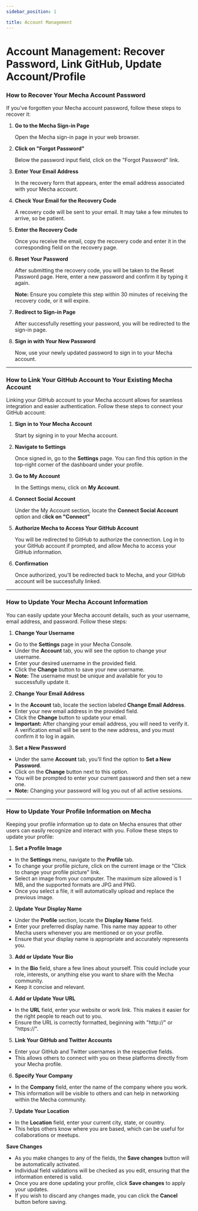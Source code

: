 ```yaml
---
sidebar_position: 1

title: Account Management
---
```

# Account Management: Recover Password, Link GitHub, Update Account/Profile

### How to Recover Your Mecha Account Password

If you've forgotten your Mecha account password, follow these steps to recover it:

1. **Go to the Mecha Sign-in Page**
    
    Open the Mecha sign-in page in your web browser.
    
2. **Click on "Forgot Password"**
    
    Below the password input field, click on the "Forgot Password" link.
    
3. **Enter Your Email Address**
    
    In the recovery form that appears, enter the email address associated with your Mecha account.
    
4. **Check Your Email for the Recovery Code**
    
    A recovery code will be sent to your email. It may take a few minutes to arrive, so be patient.
    
5. **Enter the Recovery Code**
    
    Once you receive the email, copy the recovery code and enter it in the corresponding field on the recovery page.
    
6. **Reset Your Password**
    
    After submitting the recovery code, you will be taken to the Reset Password page. Here, enter a new password and confirm it by typing it again.
    
    **Note:** Ensure you complete this step within 30 minutes of receiving the recovery code, or it will expire.
    
7. **Redirect to Sign-in Page**
    
    After successfully resetting your password, you will be redirected to the sign-in page.
    
8. **Sign in with Your New Password**
    
    Now, use your newly updated password to sign in to your Mecha account.
---

### How to Link Your GitHub Account to Your Existing Mecha Account

Linking your GitHub account to your Mecha account allows for seamless integration and easier authentication. Follow these steps to connect your GitHub account:

1. **Sign in to Your Mecha Account**
    
    Start by signing in to your Mecha account.
    
2. **Navigate to Settings**
    
    Once signed in, go to the **Settings** page. You can find this option in the top-right corner of the dashboard under your profile.
    
3. **Go to My Account**
    
    In the Settings menu, click on **My Account**.
    
4. **Connect Social Account**
    
    Under the My Account section, locate the **Connect Social Account** option and c**lick on "Connect"** 
    
5. **Authorize Mecha to Access Your GitHub Account**
    
    You will be redirected to GitHub to authorize the connection. Log in to your GitHub account if prompted, and allow Mecha to access your GitHub information.
    
6. **Confirmation**
    
    Once authorized, you’ll be redirected back to Mecha, and your GitHub account will be successfully linked.
---

### How to Update Your Mecha Account Information

You can easily update your Mecha account details, such as your username, email address, and password. Follow these steps:

1. **Change Your Username**

- Go to the **Settings** page in your Mecha Console.
- Under the **Account** tab, you will see the option to change your username.
- Enter your desired username in the provided field.
- Click the **Change** button to save your new username.
- **Note:** The username must be unique and available for you to successfully update it.

2. **Change Your Email Address**

- In the **Account** tab, locate the section labeled **Change Email Address**.
- Enter your new email address in the provided field.
- Click the **Change** button to update your email.
- **Important:** After changing your email address, you will need to verify it. A verification email will be sent to the new address, and you must confirm it to log in again.

3. **Set a New Password**

- Under the same **Account** tab, you’ll find the option to **Set a New Password**.
- Click on the **Change** button next to this option.
- You will be prompted to enter your current password and then set a new one.
- **Note:** Changing your password will log you out of all active sessions.
---

### How to Update Your Profile Information on Mecha

Keeping your profile information up to date on Mecha ensures that other users can easily recognize and interact with you. Follow these steps to update your profile:

1. **Set a Profile Image**

- In the **Settings** menu, navigate to the **Profile** tab.
- To change your profile picture, click on the current image or the "Click to change your profile picture" link.
- Select an image from your computer. The maximum size allowed is 1 MB, and the supported formats are JPG and PNG.
- Once you select a file, it will automatically upload and replace the previous image.

2. **Update Your Display Name**

- Under the **Profile** section, locate the **Display Name** field.
- Enter your preferred display name. This name may appear to other Mecha users whenever you are mentioned or on your profile.
- Ensure that your display name is appropriate and accurately represents you.

3. **Add or Update Your Bio**

- In the **Bio** field, share a few lines about yourself. This could include your role, interests, or anything else you want to share with the Mecha community.
- Keep it concise and relevant.

4. **Add or Update Your URL**

- In the **URL** field, enter your website or work link. This makes it easier for the right people to reach out to you.
- Ensure the URL is correctly formatted, beginning with "http://" or "https://".

5. **Link Your GitHub and Twitter Accounts**

- Enter your GitHub and Twitter usernames in the respective fields.
- This allows others to connect with you on these platforms directly from your Mecha profile.

6. **Specify Your Company**

- In the **Company** field, enter the name of the company where you work.
- This information will be visible to others and can help in networking within the Mecha community.

7. **Update Your Location**

- In the **Location** field, enter your current city, state, or country.
- This helps others know where you are based, which can be useful for collaborations or meetups.


**Save Changes**

- As you make changes to any of the fields, the **Save changes** button will be automatically activated.
- Individual field validations will be checked as you edit, ensuring that the information entered is valid.
- Once you are done updating your profile, click **Save changes** to apply your updates.
- If you wish to discard any changes made, you can click the **Cancel** button before saving.